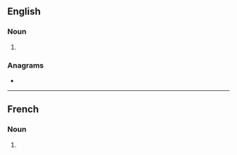 ==English==

===Noun===
{{head|en|noun form}}

# {{plural of|en|centralisation}}

===Anagrams===
* {{anagrams|en|a=aaceiilnnorsstt|ice/translations}}

----

==French==

===Noun===
{{head|fr|noun form|g=f}}

# {{plural of|fr|centralisation}}
